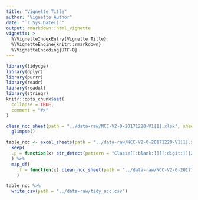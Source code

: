 ```yaml
---
title: "Vignette Title"
author: "Vignette Author"
date: "`r Sys.Date()`"
output: rmarkdown::html_vignette
vignette: >
  %\VignetteIndexEntry{Vignette Title}
  %\VignetteEngine{knitr::rmarkdown}
  %\VignetteEncoding{UTF-8}
---
```


```r
library(tidycge)
library(dplyr)
library(purrr)
library(readr)
library(readxl)
library(stringr)
knitr::opts_chunk$set(
  collapse = TRUE,
  comment = "#>"
)
```

```r
clean_ncc_sheet(path = "../data-raw/NCC-V2-0-20171220-V1[1].xlsx", sheet = "Classe 10") %>%
  glimpse()

```


```r
table_ncc <- excel_sheets(path = "../data-raw/NCC-V2-0-20171220-V1[1].xlsx") %>%
  keep(
  .p = function(x) str_detect(pattern = "Classe[[:blank:]][[:digit:]]{2}", string = x)
  ) %>%
  map_df(
    .f = function(x) clean_ncc_sheet(path = "../data-raw/NCC-V2-0-20171220-V1[1].xlsx", sheet = x) 
    ) 
```


```r
table_ncc %>%
  write_csv(path = "../data-raw/tidy_ncc.csv")
```


